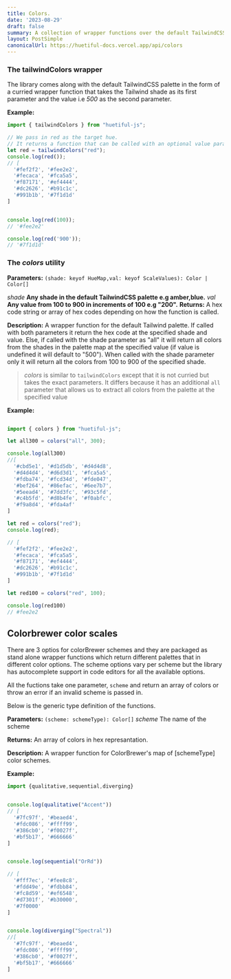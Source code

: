 ```yaml
---
title: Colors.
date: '2023-08-29'
draft: false
summary: A collection of wrapper functions over the default TailwindCSS palette
layout: PostSimple
canonicalUrl: https://huetiful-docs.vercel.app/api/colors
---
```


### The **tailwindColors** wrapper

The library comes along with the default TailwindCSS palette in the form of a curried wrapper function that takes the Tailwind shade as its first parameter and the value i.e _500_ as the second parameter.

**Example:**

```javascript
import { tailwindColors } from "huetiful-js";

// We pass in red as the target hue.
// It returns a function that can be called with an optional value parameter
let red = tailwindColors("red");
console.log(red());
// [
  '#fef2f2', '#fee2e2',
  '#fecaca', '#fca5a5',
  '#f87171', '#ef4444',
  '#dc2626', '#b91c1c',
  '#991b1b', '#7f1d1d'
]


console.log(red(100));
// '#fee2e2'

console.log(red('900'));
// '#7f1d1d'


```

### The _colors_ utility

**Parameters:**
`(shade: keyof HueMap,val: keyof ScaleValues): Color | Color[]`

_shade_ **Any shade in the default TailwindCSS palette e.g amber,blue.**
_val_ **Any value from 100 to 900 in increments of 100 e.g "200".**
**Returns:**
A hex code string or array of hex codes depending on how the function is called.

**Description:**
A wrapper function for the default Tailwind palette. If called with both parameters it return the hex code at the specified shade and value. Else, if called with the shade parameter as "all" it will return all colors from the shades in the palette map at the specified value (if value is undefined it will default to "500"). When called with the shade parameter only it will return all the colors from 100 to 900 of the specified shade.

> _colors_ is similar to `tailwindColors` except that it is not curried but takes the exact parameters. It differs because it has an additional `all` parameter that allows us to extract all colors from the palette at the specified value

**Example:**

```javascript

import { colors } from "huetiful-js";

let all300 = colors("all", 300);

console.log(all300)
//[
  '#cbd5e1', '#d1d5db', '#d4d4d8',
  '#d4d4d4', '#d6d3d1', '#fca5a5',
  '#fdba74', '#fcd34d', '#fde047',
  '#bef264', '#86efac', '#6ee7b7',
  '#5eead4', '#7dd3fc', '#93c5fd',
  '#c4b5fd', '#d8b4fe', '#f0abfc',
  '#f9a8d4', '#fda4af'
]

let red = colors("red");
console.log(red);

// [
  '#fef2f2', '#fee2e2',
  '#fecaca', '#fca5a5',
  '#f87171', '#ef4444',
  '#dc2626', '#b91c1c',
  '#991b1b', '#7f1d1d'
]

let red100 = colors("red", 100);

console.log(red100)
// #fee2e2
```


## Colorbrewer color scales

There are 3 optios for colorBrewer schemes and they are packaged as stand alone wrapper functions which return different palettes that in different color options. The scheme options vary per scheme but the library has autocomplete support in code editors for all the available options.

All the fuctions take one parameter, `scheme` and return an array of colors or throw an error if an invalid scheme is passed in.

Below is the generic type definition of the functions.

**Parameters:**
`(scheme: schemeType): Color[]`
_scheme_ The name of the scheme

**Returns:**
An array of colors in hex represantation.

**Description:**
A wrapper function for ColorBrewer's map of [schemeType] color schemes.

**Example:**

```javascript
import {qualitative,sequential,diverging}


console.log(qualitative("Accent"))
// [
  '#7fc97f', '#beaed4',
  '#fdc086', '#ffff99',
  '#386cb0', '#f0027f',
  '#bf5b17', '#666666'
]


console.log(sequential("OrRd"))

// [
  '#fff7ec', '#fee8c8',
  '#fdd49e', '#fdbb84',
  '#fc8d59', '#ef6548',
  '#d7301f', '#b30000',
  '#7f0000'
]


console.log(diverging("Spectral"))
//[
  '#7fc97f', '#beaed4',
  '#fdc086', '#ffff99',
  '#386cb0', '#f0027f',
  '#bf5b17', '#666666'
]

```